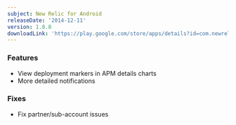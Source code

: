 ```yaml
---
subject: New Relic for Android
releaseDate: '2014-12-11'
version: 1.8.8
downloadLink: 'https://play.google.com/store/apps/details?id=com.newrelic.rpm&hl=en'
---
```


### Features

* View deployment markers in APM details charts
* More detailed notifications

### Fixes

* Fix partner/sub-account issues
